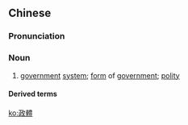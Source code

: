 {{also|政体}}
==Chinese==
{{zh-forms|s=政体}}

===Pronunciation===
{{zh-pron
|m=zhèngtǐ
|c=zing3 tai2
|h=pfs=chṳn-thí
|mn=chèng-thé
|cat=n
}}

===Noun===
{{zh-noun}}

# [[government]] [[system]]; [[form]] of [[government]]; [[polity]]

====Derived terms====
{{zh-der|多頭政體}}

[[ko:政體]]